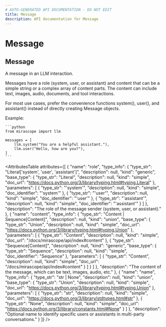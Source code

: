 ```yaml
---
# AUTO-GENERATED API DOCUMENTATION - DO NOT EDIT
title: Message
description: API documentation for Message
---
```


# Message

## <ApiType type="Class" path="Message" symbolName="Message" /> Message

A message in an LLM interaction.

Messages have a role (system, user, or assistant) and content that can be
a simple string or a complex array of content parts. The content can include
text, images, audio, documents, and tool interactions.

For most use cases, prefer the convenience functions system(), user(), and
assistant() instead of directly creating Message objects.

Example:

    ```python
    from mirascope import llm

    messages = [
        llm.system("You are a helpful assistant."),
        llm.user("Hello, how are you?"),
    ]
    ```

<AttributesTable
  attributes={[
  {
    "name": "role",
    "type_info": {
      "type_str": "Literal['system', 'user', 'assistant']",
      "description": null,
      "kind": "generic",
      "base_type": {
        "type_str": "Literal",
        "description": null,
        "kind": "simple",
        "doc_url": "https://docs.python.org/3/library/typing.html#typing.Literal"
      },
      "parameters": [
        {
          "type_str": "'system'",
          "description": null,
          "kind": "simple",
          "doc_identifier": "'system'"
        },
        {
          "type_str": "'user'",
          "description": null,
          "kind": "simple",
          "doc_identifier": "'user'"
        },
        {
          "type_str": "'assistant'",
          "description": null,
          "kind": "simple",
          "doc_identifier": "'assistant'"
        }
      ]
    },
    "description": "The role of the message sender (system, user, or assistant)."
  },
  {
    "name": "content",
    "type_info": {
      "type_str": "Content | Sequence[Content]",
      "description": null,
      "kind": "union",
      "base_type": {
        "type_str": "Union",
        "description": null,
        "kind": "simple",
        "doc_url": "https://docs.python.org/3/library/typing.html#typing.Union"
      },
      "parameters": [
        {
          "type_str": "Content",
          "description": null,
          "kind": "simple",
          "doc_url": "/docs/mirascope/api/index#content"
        },
        {
          "type_str": "Sequence[Content]",
          "description": null,
          "kind": "generic",
          "base_type": {
            "type_str": "Sequence",
            "description": null,
            "kind": "simple",
            "doc_identifier": "Sequence"
          },
          "parameters": [
            {
              "type_str": "Content",
              "description": null,
              "kind": "simple",
              "doc_url": "/docs/mirascope/api/index#content"
            }
          ]
        }
      ]
    },
    "description": "The content of the message, which can be text, images, audio, etc."
  },
  {
    "name": "name",
    "type_info": {
      "type_str": "str | None",
      "description": null,
      "kind": "union",
      "base_type": {
        "type_str": "Union",
        "description": null,
        "kind": "simple",
        "doc_url": "https://docs.python.org/3/library/typing.html#typing.Union"
      },
      "parameters": [
        {
          "type_str": "str",
          "description": null,
          "kind": "simple",
          "doc_url": "https://docs.python.org/3/library/stdtypes.html#str"
        },
        {
          "type_str": "None",
          "description": null,
          "kind": "simple",
          "doc_url": "https://docs.python.org/3/library/constants.html#None"
        }
      ]
    },
    "description": "Optional name to identify specific users or assistants in multi-party conversations."
  }
]}
/>

